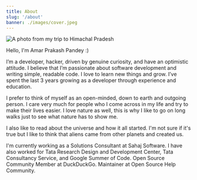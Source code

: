 ---
title: About
slug: '/about'
banner: ./images/cover.jpeg
---


![A photo from my trip to Himachal Pradesh](./images/cover.jpeg)

<Divider />

Hello, I'm Amar Prakash Pandey :)

I’m a developer, hacker, driven by genuine curiosity, and have an optimistic attitude. I believe that I’m passionate about software development and writing simple, readable code. I love to learn new things and grow. I’ve spent the last 3 years growing as a developer through experience and education.

I prefer to think of myself as an open-minded, down to earth and outgoing person. I care very much for people who I come across in my life and try to make their lives easier. I love nature as well, this is why I like to go on long walks just to see what nature has to show me.

I also like to read about the universe and how it all started. I'm not sure if it's true but I like to think that aliens came from other planets and created us.

I'm currently working as a Solutions Consultant at Sahaj Software. I have also worked for Tata Research Design and Development Center, Tata Consultancy Service, and Google Summer of Code. Open Source Community Member at DuckDuckGo. Maintainer at Open Source Help Community.
